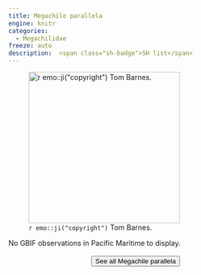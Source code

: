 ```yaml
---
title: Megachile parallela
engine: knitr
categories:
  - Megachilidae
freeze: auto
description:  <span class="sh-badge">SH list</span>
---
```

![`r emo::ji("copyright")` Tom Barnes.](https://inaturalist-open-data.s3.amazonaws.com/photos/333764337/original.jpeg){height=300}



No GBIF observations in Pacific Maritime to display.
<br><br>
<center>


<a href="https://www.zoology.ubc.ca/entomology/main/Hymenoptera/Megachilidae/Megachile%20parallela.php"><button type="button" class="btn btn-secondary">See all Megachile parallela <i class="fa-solid fa-arrow-up-right-from-square"></i> </button></a>
</center>

